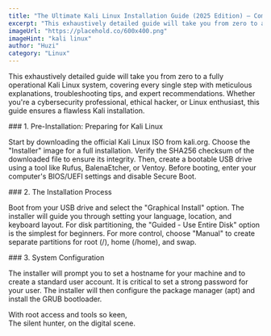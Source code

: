 ```yaml
---
title: "The Ultimate Kali Linux Installation Guide (2025 Edition) – Complete Walkthrough"
excerpt: "This exhaustively detailed guide will take you from zero to a fully operational Kali Linux system, covering every single step with meticulous explanations, troubleshooting tips, and expert recommendations. Whether you're a cybersecurity professional, ethical hacker, or Linux enthusiast, this guide ensures a flawless Kali installation."
imageUrl: "https://placehold.co/600x400.png"
imageHint: "kali linux"
author: "Huzi"
category: "Linux"
---
```


<p>This exhaustively detailed guide will take you from zero to a fully operational Kali Linux system, covering every single step with meticulous explanations, troubleshooting tips, and expert recommendations. Whether you're a cybersecurity professional, ethical hacker, or Linux enthusiast, this guide ensures a flawless Kali installation.</p>
### 1. Pre-Installation: Preparing for Kali Linux
<p>Start by downloading the official Kali Linux ISO from kali.org. Choose the "Installer" image for a full installation. Verify the SHA256 checksum of the downloaded file to ensure its integrity. Then, create a bootable USB drive using a tool like Rufus, BalenaEtcher, or Ventoy. Before booting, enter your computer's BIOS/UEFI settings and disable Secure Boot.</p>
### 2. The Installation Process
<p>Boot from your USB drive and select the "Graphical Install" option. The installer will guide you through setting your language, location, and keyboard layout. For disk partitioning, the "Guided - Use Entire Disk" option is the simplest for beginners. For more control, choose "Manual" to create separate partitions for root (/), home (/home), and swap.</p>
### 3. System Configuration
<p>The installer will prompt you to set a hostname for your machine and to create a standard user account. It is critical to set a strong password for your user. The installer will then configure the package manager (apt) and install the GRUB bootloader.</p>
<div className="italic text-center text-muted-foreground pt-4 border-t mt-8">
  With root access and tools so keen,<br/>
  The silent hunter, on the digital scene.
</div>
